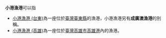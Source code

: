 '''小港漁港'''可以指
* [[小港漁港_(台東)|小港漁港 (台東)]]為一座位於[[臺灣|臺灣]][[臺東縣|臺東縣]]的漁港，小港漁港另有'''成廣澳漁港'''的別稱。
* [[小港漁港_(高雄)|小港漁港 (高雄)]]為一座位於[[臺灣|臺灣]][[高雄市|高雄市]][[高雄港|高雄港]]內的漁港。

{{Geodis|Cat=地名消歧義}}